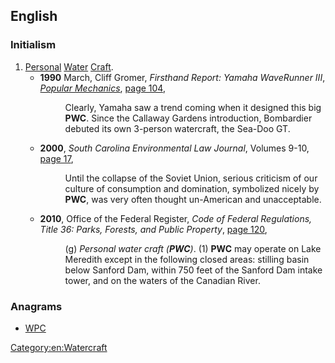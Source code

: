 ==English==

===Initialism===
{{rfc-header|Initialism}}
{{head|en|initialism}}

# [[personal|Personal]] [[water|Water]] [[craft|Craft]].
#* '''1990''' March, Cliff Gromer, ''Firsthand Report: Yamaha WaveRunner III'', ''[[w:Popular Mechanics|Popular Mechanics]]'', [http://books.google.com.au/books?id=5uMDAAAAMBAJ&pg=PA104&dq=%22pwc%22+%22water+craft%22+-intitle:%22%22+-inauthor:%22%22&hl=en&sa=X&ei=m5vxT82CNaiViQeHwe2ADQ&redir_esc=y#v=onepage&q=%22pwc%22%20%22water%20craft%22%20-intitle%3A%22%22%20-inauthor%3A%22%22&f=false page 104],
#*: Clearly, Yamaha saw a trend coming when it designed this big '''PWC'''. Since the Callaway Gardens introduction, Bombardier debuted its own 3-person watercraft, the Sea-Doo GT.
#* '''2000''', ''South Carolina Environmental Law Journal'', Volumes 9-10, [http://books.google.com.au/books?id=TDFMAQAAIAAJ&q=%22pwc%22+%22water+craft%22+-intitle:%22%22+-inauthor:%22%22&dq=%22pwc%22+%22water+craft%22+-intitle:%22%22+-inauthor:%22%22&hl=en&sa=X&ei=m5vxT82CNaiViQeHwe2ADQ&redir_esc=y page 17],
#*: Until the collapse of the Soviet Union, serious criticism of our culture of consumption and domination, symbolized nicely by '''PWC''', was very often thought un-American and unacceptable.
#* '''2010''', Office of the Federal Register, ''Code of Federal Regulations, Title 36: Parks, Forests, and Public Property'', [http://books.google.com.au/books?id=PtofREQdvpcC&pg=PA120&dq=%22pwc%22+%22water+craft%22+-intitle:%22%22+-inauthor:%22%22&hl=en&sa=X&ei=m5vxT82CNaiViQeHwe2ADQ&redir_esc=y#v=onepage&q=%22pwc%22%20%22water%20craft%22%20-intitle%3A%22%22%20-inauthor%3A%22%22&f=false page 120],
#*: (g) ''Personal water craft ('''PWC''')''. (1) '''PWC''' may operate on Lake Meredith except in the following closed areas: stilling basin below Sanford Dam, within 750 feet of the Sanford Dam intake tower, and on the waters of the Canadian River.

===Anagrams===
* [[WPC#English|WPC]]

[[Category:en:Watercraft]]